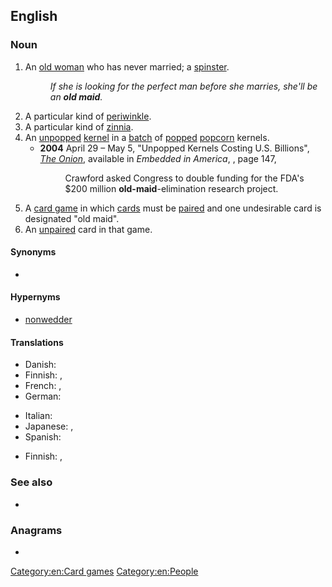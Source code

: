 {{also|Old Maid}}
==English==
{{wikipedia|lang=en}}

===Noun===
{{en-noun}}

# {{lb|en|pejorative}} An [[old woman]] who has never married; a [[spinster]].
#: ''If she is looking for the perfect man before she marries, she'll be an '''old maid'''.''
# A particular kind of [[periwinkle]].
# A particular kind of [[zinnia]].
# An [[unpopped]] [[kernel]] in a [[batch]] of [[pop]]ped [[popcorn]] kernels.
#* '''2004''' April 29 – May 5, "Unpopped Kernels Costing U.S. Billions", ''[[w:The Onion|The Onion]]'', available in ''Embedded in America'', {{ISBN|1400054567}}, page 147,
#*: Crawford asked Congress to double funding for the FDA's $200 million '''old-maid'''-elimination research project.
# A [[card game]] in which [[card]]s must be [[pair]]ed and one undesirable card is designated "old maid".
# An [[unpaired]] card in that game.

====Synonyms====
* {{sense|old unmarried woman}} {{l|en|spinster}}

====Hypernyms====
* [[nonwedder]]

====Translations====
{{trans-see|elderly unmarried woman|spinster}}

{{trans-top|card game}}
* Danish: {{t|da|Sorte Per}}
* Finnish: {{t|fi|mustapekka}}, {{t|fi|Pekka-peli}}
* French: {{t+|fr|pouilleux|m}}, {{t+|fr|vieux garçon|m}}
* German: {{t|de|Schwarzer Peter|m}}
{{trans-mid}}
* Italian: {{t+|it|asino|m}}
* Japanese: {{t|ja|婆抜き|sc=Jpan}}, {{t|ja|ババ抜き|tr=babanuki|sc=Jpan}}
* Spanish: {{t|es|culo sucio|m}}
{{trans-bottom}}

{{trans-top|unpaired card}}
* Finnish: {{t|fi|Musta Pekka}}, {{t+|fi|Pekka}}
{{trans-mid}}
{{trans-bottom}}

===See also===
* {{l|en|Old Maid}}

===Anagrams===
* {{anagrams|en|miladdo}}

[[Category:en:Card games]]
[[Category:en:People]]